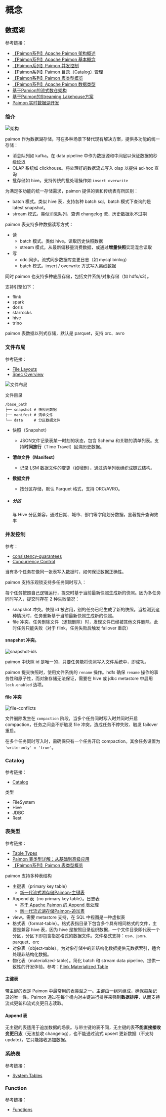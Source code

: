 # 概念

## 数据湖

参考链接：

* [【Paimon系列】Apache Paimon 架构概述](https://zhuanlan.zhihu.com/p/14301433155)
* [【Paimon系列】Apache Paimon 基本概念](https://zhuanlan.zhihu.com/p/14303038459)
* [【Paimon系列】Paimon 并发控制](https://zhuanlan.zhihu.com/p/14305161682)
* [【Paimon系列】Paimon 目录（Catalog）管理](https://zhuanlan.zhihu.com/p/14306209200)
* [【Paimon系列】Paimon 表类型概览](https://zhuanlan.zhihu.com/p/14307696762)
* [【Paimon系列】Apache Paimon 数据类型](https://zhuanlan.zhihu.com/p/14310440718)
* [基于Pamion的流式数仓架构](https://www.cnblogs.com/bigdata1024/p/18671189)
* [基于Paimon的Streaming Lakehouse方案](https://www.alibabacloud.com/help/zh/flink/scheme-of-streaming-lakehouse-based-on-paimon/)
* [Paimon 实时数据湖开发](https://www.volcengine.com/docs/6581/1450236)

### 简介

![架构](https://paimon.apache.org/docs/1.2/img/architecture.png)

paimon 作为数据湖存储，可在多种场景下替代现有解决方案，提供多功能的统一存储：

* 消息队列如 kafka。在 data pipeline 中作为数据源和中间层以保证数据的秒级延迟
* OLAP 系统如 clickhouse。将处理好的数据流式写入 olap 以提供 ad-hoc 查询
* 批存储如 hive。支持传统的批处理操作如 `insert overwrite`

为满足多功能的统一存储需求，paimon 提供的表和传统表有所区别：

* batch 模式。类似 hive 表，支持各种 batch sql。batch 模式下查询的是 latest snapshot。
* stream 模式。类似消息队列，查询 changelog 流，历史数据永不过期

paimon 表支持多种数据读写方式：

* 读
  * batch 模式。类似 hive。读取历史快照数据
  * stream 模式。从最新偏移量消费数据，或通过**增量快照**实现混合读取
* 写
  * cdc 同步。流式同步数据库变更日志（如 mysql binlog）
  * batch 模式。insert / overwrite 方式写入离线数据

同时 paimon 也支持多种底层存储，包括文件系统/对象存储（如 hdfs/s3）。

支持引擎如下：

* flink
* spark
* doris
* starrocks
* hive
* trino

paimon 表数据以列式存储，默认是 parquet，支持 orc、avro

### 文件布局

参考链接：

* [File Layouts](https://paimon.apache.org/docs/1.2/concepts/basic-concepts/#file-layouts)
* [Spec Overview](https://paimon.apache.org/docs/1.2/concepts/spec/overview/)

![文件布局](https://paimon.apache.org/docs/1.2/img/file-layout.png)

文件目录

```
/base_path
├── snapshot # 快照元数据
├── manifest # 清单文件
└── data     # 分区数据文件
```

- 快照（Snapshot）
  - JSON文件记录表某一时刻的状态，包含 Schema 和关联的清单列表。支持**时间旅行**（Time Travel）回溯历史数据。
- **清单文件（Manifest）**
  - 记录 LSM 数据文件的变更（如增删），通过清单列表组织成链式结构。

- **数据文件**

  - 按分区存储，默认 Parquet 格式，支持 ORC/AVRO。

- ##### **分区**

  与 Hive 分区兼容，通过日期、城市、部门等字段划分数据，显著提升查询效率

### 并发控制

参考：

* [consistency-guarantees](https://paimon.apache.org/docs/1.2/concepts/basic-concepts/#consistency-guarantees)
* [Concurrency Control](https://paimon.apache.org/docs/1.2/concepts/concurrency-control/)

当有多个任务在像同一张表写入数据时，如何保证数据正确性。

paimon 支持乐观锁支持多任务同时写入：

每个任务按照自己逻辑运行，提交时基于当前最新快照生成新的快照。因为多任务同时写入，提交时存在 2 种失败情况：

* snapshot 冲突。快照 id 被占用，别的任务已经生成了新的快照。当检测到这种情况时，任务重新基于当前最新快照生成新的快照。
* file 冲突。任务删除文件（逻辑删除）时，发现文件已经被其他文件删除。此时任务只能失败（对于 flink，任务失败后触发 failover 重启）

#### snapshot 冲突。

![snapshot-ids](https://paimon.apache.org/docs/1.2/img/snapshot-conflict.png)

paimon 中快照 id 是唯一的，只要任务能将快照写入文件系统中，即成功。

paimon 提交快照时，使用文件系统的 `rename` 操作。hdfs 确保 `rename` 操作的事务性和原子性，而对象存储无法保证，需要在 hive 或 jdbc metastore 中启用 `lock.enabled` 选项。

#### file 冲突

![file-conflicts](https://paimon.apache.org/docs/1.2/img/files-conflict.png)

文件删除发生在 `compaction` 阶段，当多个任务同时写入时并同时开启 compaction，任务之间会不断触发 file 冲突，造成任务不停失败、触发 failover 重启。

在多个任务同时写入时，需确保只有一个任务开启 compaction。其余任务设置为 `'write-only' = 'true'`。

### Catalog

参考链接：

* [Catalog](https://paimon.apache.org/docs/1.2/concepts/catalog/)

类型

* FileSystem
* Hive
* JDBC
* Rest

### 表类型

参考链接：

* [Table Types](https://paimon.apache.org/docs/1.2/concepts/table-types/)
* [Paimon 表类型详解：从基础到高级应用](https://blog.csdn.net/sinat_28649711/article/details/146368522)
* [【Paimon系列】Paimon 表类型概览](https://zhuanlan.zhihu.com/p/14307696762)

paimon 支持多种表结构

* 主键表（primary key table）
  * [新一代流式湖存储Paimon-主键表](https://mp.weixin.qq.com/s/R8OgOXO-NS9e1n7mIcvy1A)
* Append 表（no primary key table）。日志表
  * [基于 Apache Paimon 的 Append 表处理](https://mp.weixin.qq.com/s/npNlWQwlfcixzRH0lcOl9Q)
  * [新一代流式湖存储Paimon-追加表](https://mp.weixin.qq.com/s/0wmFrSyadxxToj6zaqd4Ow)
* view。需要 metastore 支持，在 SQL 中视图是一种虚拟表
* 格式表（format-table）。格式表指目录下包含多个具有相同格式的文件，主要是兼容 hive 表，因为 hive 是按照目录组织数据，一个文件目录即代表一个分区，分区下即包含指定格式的数据文件。文件格式支持：csv、json、parquet、orc
* 对象表（object-table）。为对象存储中的非结构化数据提供元数据索引，适合处理非结构化数据。
* 物化表（materialized-table）。简化 batch 和 stream data pipeline，提供一致性的开发体验。参考：[Flink Materialized Table](https://nightlies.apache.org/flink/flink-docs-master/docs/dev/table/materialized-table/overview/)

#### 主键表

带主键的表是 Paimon 中最常用的表类型之一。主键由一组列组成，确保每条记录的唯一性。Paimon 通过在每个桶内对主键进行排序来强制**数据排序**，从而支持流式更新和流式变更日志读取。

#### Append 表

无主键的表适用于追加数据的场景。与带主键的表不同，无主键的表**不能直接接收变更日志**（无法接收 changelog），也不能通过流式 upsert 更新数据（不支持 update）。它只能接收追加数据。

### 系统表

参考链接：

* [System Tables](https://paimon.apache.org/docs/1.2/concepts/system-tables/)

### Function

参考链接：

* [Functions](https://paimon.apache.org/docs/1.2/concepts/functions/)

